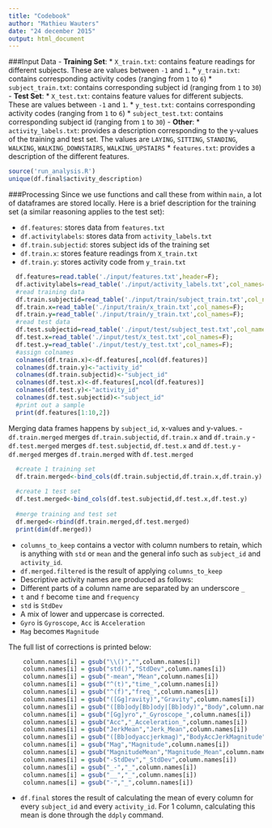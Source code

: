 ```yaml
---
title: "Codebook"
author: "Mathieu Wauters"
date: "24 december 2015"
output: html_document
---
```


###Input Data
- **Training Set**:
  * `X_train.txt`: contains feature readings for different subjects. These are values between `-1` and `1`.
  * `y_train.txt`: contains corresponding activity codes (ranging from `1` to `6`)
  * `subject_train.txt`: contains corresponding subject id (ranging from `1` to `30`)
- **Test Set**:
  * `X_test.txt`: contains feature values for different subjects. These are values between `-1` and `1`.
  * `y_test.txt`: contains corresponding activity codes (ranging from `1` to `6`)
  * `subject_test.txt`: contains corresponding subject id (ranging from `1` to `30`)
- **Other**:
  * `activity_labels.txt`: provides a description corresponding to the y-values of the training and test set. The values are `LAYING`, `SITTING`, `STANDING`, `WALKING`, `WALKING_DOWNSTAIRS`, `WALKING_UPSTAIRS`
  * `features.txt`: provides a description of the different features.
```r
source('run_analysis.R')
unique(df.final$activity_description)
```
###Processing
Since we use functions and call these from within `main`, a lot of dataframes are stored locally. Here is a brief description for the training set (a similar reasoning applies to the test set):

-  `df.features`: stores data from `features.txt`
-  `df.activitylabels`: stores data from `activity_labels.txt`
-  `df.train.subjectid`: stores subject ids of the training set
-  `df.train.x`: stores feature readings from `X_train.txt`
-  `df.train.y`: stores activity code from `y_train.txt`
```r
  df.features=read.table('./input/features.txt',header=F); 
  df.activitylabels=read_table('./input/activity_labels.txt',col_names=F); 
  #read training data
  df.train.subjectid=read_table('./input/train/subject_train.txt',col_names=F);  
  df.train.x=read_table('./input/train/x_train.txt',col_names=F);
  df.train.y=read_table('./input/train/y_train.txt',col_names=F);
  #read test data
  df.test.subjectid=read_table('./input/test/subject_test.txt',col_names=F); 
  df.test.x=read_table('./input/test/x_test.txt',col_names=F);  
  df.test.y=read_table('./input/test/y_test.txt',col_names=F);
  #assign colnames
  colnames(df.train.x)<-df.features[,ncol(df.features)]
  colnames(df.train.y)<-"activity_id"
  colnames(df.train.subjectid)<-"subject_id"
  colnames(df.test.x)<-df.features[,ncol(df.features)]
  colnames(df.test.y)<-"activity_id"
  colnames(df.test.subjectid)<-"subject_id"
  #print out a sample
  print(df.features[1:10,2])
```
Merging data frames happens by `subject_id`, x-values and y-values.
-  `df.train.merged` merges `df.train.subjectid`, `df.train.x` and `df.train.y`
-  `df.test.merged` merges `df.test.subjectid`, `df.test.x` and `df.test.y`
-  `df.merged` merges `df.train.merged` with `df.test.merged`
```r
  #create 1 training set
  df.train.merged<-bind_cols(df.train.subjectid,df.train.x,df.train.y)
  
  #create 1 test set
  df.test.merged<-bind_cols(df.test.subjectid,df.test.x,df.test.y)
  
  #merge training and test set
  df.merged<-rbind(df.train.merged,df.test.merged)
  print(dim(df.merged))
```


- `columns_to_keep` contains a vector with column numbers to retain, which is anything with `std` or `mean` and the general info such as `subject_id` and `activity_id`.
-  `df.merged.filtered` is the result of applying `columns_to_keep`
-  Descriptive activity names are produced as follows:
  * Different parts of a column name are separated by an underscore `_`
  * `t` and `f` become `time` and `frequency`
  * `std` is `StdDev`
  * A mix of lower and uppercase is corrected.
  * `Gyro` is `Gyroscope`, `Acc` is `Acceleration`
  * `Mag` becomes `Magnitude`

The full list of corrections is printed below:
```r
    column.names[i] = gsub("\\()","",column.names[i]) 
    column.names[i] = gsub("std()","StdDev",column.names[i]) 
    column.names[i] = gsub("-mean","Mean",column.names[i]) 
    column.names[i] = gsub("^(t)","time_",column.names[i]) 
    column.names[i] = gsub("^(f)","freq_",column.names[i]) 
    column.names[i] = gsub("([Gg]ravity)","Gravity",column.names[i]) 
    column.names[i] = gsub("([Bb]ody[Bb]ody|[Bb]ody)","Body",column.names[i]) 
    column.names[i] = gsub("[Gg]yro","_Gyroscope_",column.names[i])
    column.names[i] = gsub("Acc","_Acceleration_",column.names[i])
    column.names[i] = gsub("JerkMean","Jerk_Mean",column.names[i])
    column.names[i] = gsub("([Bb]odyaccjerkmag)","BodyAccJerkMagnitude",column.names[i]) 
    column.names[i] = gsub("Mag","Magnitude",column.names[i])
    column.names[i] = gsub("MagnitudeMean","Magnitude_Mean",column.names[i])
    column.names[i] = gsub("-StdDev","_StdDev",column.names[i])
    column.names[i] = gsub("_-","_",column.names[i])
    column.names[i] = gsub("__","_",column.names[i])
    column.names[i] = gsub("-","_",column.names[i])
```
-  `df.final` stores the result of calculating the mean of every column for every `subject_id` and every `activity_id`. For 1 column, calculating this mean is done through the `ddply` command.